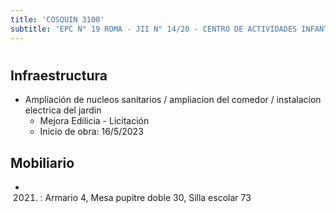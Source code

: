 ```yaml
---
title: 'COSQUIN 3100'
subtitle: 'EPC N° 19 ROMA - JII N° 14/20 - CENTRO DE ACTIVIDADES INFANTILES Y JUVENILES CLUB DE CHICOS MATADEROS'
---
```


#
## Infraestructura

* Ampliación de nucleos sanitarios / ampliacion del comedor / instalacion electrica del jardin 
    + Mejora Edilicia - Licitación 
    + Inicio de obra: 16/5/2023 






## Mobiliario

*  (2021) : Armario 4, Mesa pupitre doble 30, Silla escolar 73 



